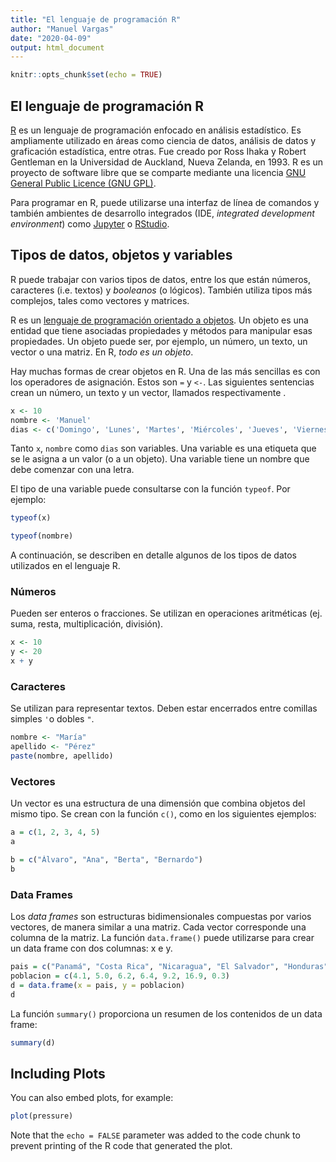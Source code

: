 ```yaml
---
title: "El lenguaje de programación R"
author: "Manuel Vargas"
date: "2020-04-09"
output: html_document
---
```


```r
knitr::opts_chunk$set(echo = TRUE)
```

## El lenguaje de programación R

[R](https://www.r-project.org/) es un lenguaje de programación enfocado en análisis estadístico. Es ampliamente utilizado en áreas como ciencia de datos, análisis de datos y graficación estadística, entre otras. Fue creado por Ross Ihaka y Robert Gentleman en la Universidad de Auckland, Nueva Zelanda, en 1993. R es un proyecto de software libre que se comparte mediante una licencia [GNU General Public Licence (GNU GPL)](https://www.gnu.org/licenses/old-licenses/gpl-2.0.html).

Para programar en R, puede utilizarse una interfaz de línea de comandos y también ambientes de desarrollo integrados (IDE, _integrated development environment_) como [Jupyter](https://jupyter.org/) o [RStudio](https://rstudio.com/).


## Tipos de datos, objetos y variables
R puede trabajar con varios tipos de datos, entre los que están números, caracteres (i.e. textos) y _booleanos_ (o lógicos). También utiliza tipos más complejos, tales como vectores y matrices.

R es un [lenguaje de programación orientado a objetos](https://en.wikipedia.org/wiki/Object-oriented_programming). Un objeto es una entidad que tiene asociadas propiedades y métodos para manipular esas propiedades. Un objeto puede ser, por ejemplo, un número, un texto, un vector o una matriz. En R, *todo es un objeto*.

Hay muchas formas de crear objetos en R. Una de las más sencillas es con los operadores de asignación. Estos son ```=``` y ```<-```. Las siguientes sentencias crean un número, un texto y un vector, llamados respectivamente .

```r
x <- 10
nombre <- 'Manuel'
dias <- c('Domingo', 'Lunes', 'Martes', 'Miércoles', 'Jueves', 'Viernes', 'Sábado')
```

Tanto ```x```, ```nombre``` como ```dias``` son variables. Una variable es una etiqueta que se le asigna a un valor (o a un objeto). Una variable tiene un nombre que debe comenzar con una letra.

El tipo de una variable puede consultarse con la función ```typeof```. Por ejemplo:

```r
typeof(x)
```

```r
typeof(nombre)
```

A continuación, se describen en detalle algunos de los tipos de datos utilizados en el lenguaje R.

### Números
Pueden ser enteros o fracciones. Se utilizan en operaciones aritméticas (ej. suma, resta, multiplicación, división).

```r
x <- 10
y <- 20
x + y
```

### Caracteres
Se utilizan para representar textos. Deben estar encerrados entre comillas simples ```'```o dobles ```"```.

```r
nombre <- "María"
apellido <- "Pérez"
paste(nombre, apellido)
```

### Vectores
Un vector es una estructura de una dimensión que combina objetos del mismo tipo. Se crean con la función ```c()```, como en los siguientes ejemplos:

```r
a = c(1, 2, 3, 4, 5)
a
```

```r
b = c("Álvaro", "Ana", "Berta", "Bernardo")
b
```

### Data Frames
Los _data frames_ son estructuras bidimensionales compuestas por varios vectores, de manera similar a una matriz. Cada vector corresponde una columna de la matriz. La función ```data.frame()``` puede utilizarse para crear un data frame con dos columnas: x e y.

```r
pais = c("Panamá", "Costa Rica", "Nicaragua", "El Salvador", "Honduras", "Guatemala", "Belice")
poblacion = c(4.1, 5.0, 6.2, 6.4, 9.2, 16.9, 0.3)
d = data.frame(x = pais, y = poblacion)
d
```

La función ```summary()``` proporciona un resumen de los contenidos de un data frame:
```r
summary(d)
```

## Including Plots

You can also embed plots, for example:

```r
plot(pressure)
```

Note that the `echo = FALSE` parameter was added to the code chunk to prevent printing of the R code that generated the plot.
